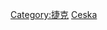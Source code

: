 {{Commons cat|Politics of the Czech Republic|捷克政治}}
{{Catmore}}
{{Commonscat|Politics of the Czech Republic}}

[[Category:捷克|Category:捷克]]
[[Category:歐洲各國政治|Ceska]]